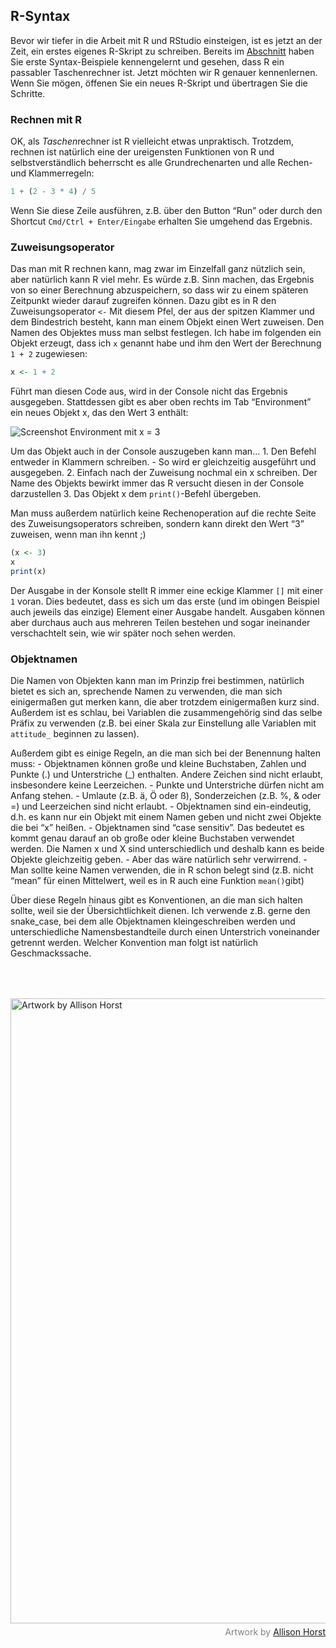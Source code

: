 ## R-Syntax

Bevor wir tiefer in die Arbeit mit R und RStudio einsteigen, ist es jetzt an der Zeit, ein erstes eigenes R-Skript zu schreiben. Bereits im [Abschnitt](#konsole) haben Sie erste Syntax-Beispiele kennengelernt und gesehen, dass R ein passabler Taschenrechner ist. Jetzt möchten wir R genauer kennenlernen. Wenn Sie mögen, öffenen Sie ein neues R-Skript und übertragen Sie die Schritte.

### Rechnen mit R

OK, als *Taschen*rechner ist R vielleicht etwas unpraktisch. Trotzdem, rechnen ist natürlich eine der ureigensten Funktionen von R und selbstverständlich beherrscht es alle Grundrechenarten und alle Rechen- und Klammerregeln:

```r
1 + (2 - 3 * 4) / 5 
```

Wenn Sie diese Zeile ausführen, z.B. über den Button "Run" oder durch den Shortcut `Cmd/Ctrl + Enter/Eingabe` erhalten Sie umgehend das Ergebnis.

### Zuweisungsoperator
Das man mit R rechnen kann, mag zwar im Einzelfall ganz nützlich sein, aber natürlich kann R viel mehr. Es würde z.B. Sinn machen, das Ergebnis von so einer Berechnung abzuspeichern, so dass wir zu einem späteren Zeitpunkt wieder darauf zugreifen können. Dazu gibt es in R den Zuweisungsoperator `<-` Mit diesem Pfel, der aus der spitzen Klammer und dem Bindestrich besteht, kann man einem Objekt einen Wert zuweisen. Den Namen des Objektes muss man selbst festlegen. Ich habe im folgenden ein Objekt erzeugt, dass ich `x` genannt habe und ihm den Wert der Berechnung `1 + 2` zugewiesen:

```r
x <- 1 + 2
```

Führt man diesen Code aus, wird in der Console nicht das Ergebnis ausgegeben. Stattdessen gibt es aber oben rechts im Tab "Environment" ein neues Objekt x, das den Wert 3 enthält:

<img src="images/screenshot_environment.png" alt="Screenshot Environment mit x = 3">

Um das Objekt auch in der Console auszugeben kann man... 
1. Den Befehl entweder in Klammern schreiben. - So wird er gleichzeitig ausgeführt und ausgegeben.
2. Einfach nach der Zuweisung nochmal ein x schreiben. Der Name des Objekts bewirkt immer das R versucht diesen in der Console darzustellen
3. Das Objekt x dem `print()`-Befehl übergeben. 

Man muss außerdem natürlich keine Rechenoperation auf die rechte Seite des Zuweisungsoperators schreiben, sondern kann direkt den Wert "3" zuweisen, wenn man ihn kennt ;)

```r
(x <- 3)
x
print(x)
```

Der Ausgabe in der Konsole stellt R immer eine eckige Klammer `[]` mit einer `1` voran. Dies bedeutet, dass es sich um das erste (und im obingen Beispiel auch jeweils das einzige) Element einer Ausgabe handelt. Ausgaben können aber durchaus auch aus mehreren Teilen bestehen und sogar ineinander verschachtelt sein, wie wir später noch sehen werden.

### Objektnamen

Die Namen von Objekten kann man im Prinzip frei bestimmen, natürlich bietet es sich an, sprechende Namen zu verwenden, die man sich einigermaßen gut merken kann, die aber trotzdem einigermaßen kurz sind. Außerdem ist es schlau, bei Variablen die zusammengehörig sind das selbe Präfix zu verwenden (z.B. bei einer Skala zur Einstellung alle Variablen mit `attitude_` beginnen zu lassen).

Außerdem gibt es einige Regeln, an die man sich bei der Benennung halten muss:
- Objektnamen können große und kleine Buchstaben, Zahlen und Punkte (.) und Unterstriche (_) enthalten. Andere Zeichen sind nicht erlaubt, insbesondere keine Leerzeichen.
- Punkte und Unterstriche dürfen nicht am Anfang stehen.
- Umlaute (z.B. ä, Ö oder ß), Sonderzeichen (z.B. %, & oder =) und Leerzeichen sind nicht erlaubt.
- Objektnamen sind ein-eindeutig, d.h. es kann nur ein Objekt mit einem Namen geben und nicht zwei Objekte die bei "x" heißen.
- Objektnamen sind "case sensitiv". Das bedeutet es kommt genau darauf an ob große oder kleine Buchstaben verwendet werden. Die Namen x und X sind unterschiedlich und deshalb kann es beide Objekte gleichzeitig geben. - Aber das wäre natürlich sehr verwirrend.
- Man sollte keine Namen verwenden, die in R schon belegt sind (z.B. nicht "mean" für einen Mittelwert, weil es in R auch eine Funktion `mean()`gibt)

Über diese Regeln hinaus gibt es Konventionen, an die man sich halten sollte, weil sie der Übersichtlichkeit dienen. Ich verwende z.B. gerne den snake_case, bei dem alle Objektnamen kleingeschreiben werden und unterschiedliche Namensbestandteile durch einen Unterstrich voneinander getrennt werden. Welcher Konvention man folgt ist natürlich Geschmackssache. 

<img src="images/ah_in_that_case.png" alt="Artwork by Allison Horst" style="width:1000px;margin-bottom:5px;margin-top:50px">
<div style="color:grey;text-align:right">Artwork by <a href="https://github.com/allisonhorst/stats-illustrations/">Allison Horst</a></div><br />
